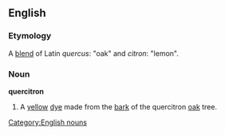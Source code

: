 {{wikipedia}}
==English==
===Etymology===
A [[blend]] of Latin ''quercus'': "oak" and ''citron'': "lemon".
===Noun===
'''quercitron'''
#A [[yellow]] [[dye]] made from the [[bark]] of the quercitron [[oak]] tree.

[[Category:English nouns]]